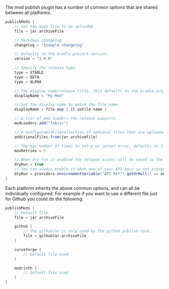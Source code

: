 The mod publish plugin has a number of common options that are shared between all platforms.

```groovy
publishMods {
    // Set the main file to be uploaded
    file = jar.archiveFile

    // Markdown changelog
    changelog = "Example changelog"

    // Defaults to the Gradle project version
    version = "1.0.0"

    // Specify the release type
    type = STABLE
    type = BETA
    type = ALPHA

    // The display name/release title, this defaults to the Gradle project name + version
    displayName = "My Mod"

    // Set the display name to match the file name
    displayName = file.map { it.asFile.name }

    // A list of mod loaders the release supports
    modLoaders.add("fabric")

    // A ConfigurableFileCollection of addional files that are uploaded alongside the main file
    additionalFiles.from(jar.archiveFile)

    // The max number of times to retry on server error, defaults to 3.
    maxRetries = 5

    // When dry run is enabled the release assets will be saved to the build directory for testing.
    dryRun = true
    // You can always enable it when one of your API keys is not present.
    dryRun = providers.environmentVariable("API_KEY").getOrNull() == null
}
```

Each platform inherits the above common options, and can all be individually configured. For example if you want to use a different file just for Github you could do the following:

```groovy
publishMods {
    // Default file
    file = jar.archiveFile

    github {
        // The githubJar is only used by the github publish task.
        file = githubJar.archiveFile
    }

    curseforge {
        // Default file used
    }

    modrinth {
        // Default file used
    }
}
```
